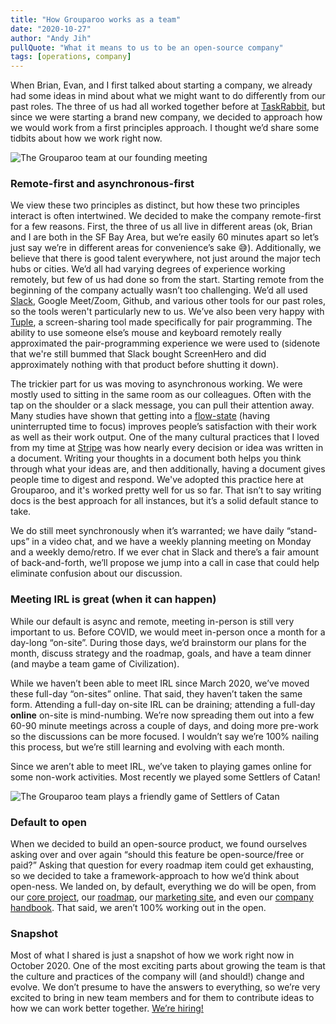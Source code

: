 ```yaml
---
title: "How Grouparoo works as a team"
date: "2020-10-27"
author: "Andy Jih"
pullQuote: "What it means to us to be an open-source company"
tags: [operations, company]
---
```


When Brian, Evan, and I first talked about starting a company, we already had some ideas in mind about what we might want to do differently from our past roles. The three of us had all worked together before at [TaskRabbit](http://taskrabbit.com), but since we were starting a brand new company, we decided to approach how we would work from a first principles approach. I thought we’d share some tidbits about how we work right now.

<Image
  maxHeight={300}
  alt="The Grouparoo team at our founding meeting"
  src="how-grouparoo-works-as-a-team/team-photo.jpg"
/>

### Remote-first and asynchronous-first

We view these two principles as distinct, but how these two principles interact is often intertwined. We decided to make the company remote-first for a few reasons. First, the three of us all live in different areas (ok, Brian and I are both in the SF Bay Area, but we’re easily 60 minutes apart so let’s just say we’re in different areas for convenience’s sake 😅). Additionally, we believe that there is good talent everywhere, not just around the major tech hubs or cities. We’d all had varying degrees of experience working remotely, but few of us had done so from the start. Starting remote from the beginning of the company actually wasn’t too challenging. We’d all used [Slack](http://slack.com), Google Meet/Zoom, Github, and various other tools for our past roles, so the tools weren't particularly new to us. We’ve also been very happy with [Tuple](https://tuple.app/), a screen-sharing tool made specifically for pair programming. The ability to use someone else’s mouse and keyboard remotely really approximated the pair-programming experience we were used to (sidenote that we're still bummed that Slack bought ScreenHero and did approximately nothing with that product before shutting it down).

The trickier part for us was moving to asynchronous working. We were mostly used to sitting in the same room as our colleagues. Often with the tap on the shoulder or a slack message, you can pull their attention away. Many studies have shown that getting into a [flow-state](<https://en.wikipedia.org/wiki/Flow_(psychology)>) (having uninterrupted time to focus) improves people’s satisfaction with their work as well as their work output. One of the many cultural practices that I loved from my time at [Stripe](http://stripe.com) was how nearly every decision or idea was written in a document. Writing your thoughts in a document both helps you think through what your ideas are, and then additionally, having a document gives people time to digest and respond. We've adopted this practice here at Grouparoo, and it's worked pretty well for us so far. That isn’t to say writing docs is the best approach for all instances, but it’s a solid default stance to take.

We do still meet synchronously when it’s warranted; we have daily “stand-ups” in a video chat, and we have a weekly planning meeting on Monday and a weekly demo/retro. If we ever chat in Slack and there’s a fair amount of back-and-forth, we’ll propose we jump into a call in case that could help eliminate confusion about our discussion.

### Meeting IRL is great (when it can happen)

While our default is async and remote, meeting in-person is still very important to us. Before COVID, we would meet in-person once a month for a day-long “on-site”. During those days, we’d brainstorm our plans for the month, discuss strategy and the roadmap, goals, and have a team dinner (and maybe a team game of Civilization).

While we haven’t been able to meet IRL since March 2020, we’ve moved these full-day “on-sites” online. That said, they haven’t taken the same form. Attending a full-day on-site IRL can be draining; attending a full-day **online** on-site is mind-numbing. We’re now spreading them out into a few 60-90 minute meetings across a couple of days, and doing more pre-work so the discussions can be more focused. I wouldn’t say we’re 100% nailing this process, but we’re still learning and evolving with each month.

Since we aren’t able to meet IRL, we’ve taken to playing games online for some non-work activities. Most recently we played some Settlers of Catan!

<Image
  maxHeight={300}
  alt="The Grouparoo team plays a friendly game of Settlers of Catan"
  src="how-grouparoo-works-as-a-team/team-catan.jpeg"
/>

### Default to open

When we decided to build an open-source product, we found ourselves asking over and over again “should this feature be open-source/free or paid?” Asking that question for every roadmap item could get exhausting, so we decided to take a framework-approach to how we’d think about open-ness. We landed on, by default, everything we do will be open, from our [core project](https://github.com/grouparoo/grouparoo), our [roadmap](https://www.grouparoo.com/roadmap), our [marketing site](https://github.com/grouparoo/www.grouparoo.com), and even our [company handbook](https://github.com/grouparoo/company). That said, we aren’t 100% working out in the open.

### Snapshot

Most of what I shared is just a snapshot of how we work right now in October 2020. One of the most exciting parts about growing the team is that the culture and practices of the company will (and should!) change and evolve. We don’t presume to have the answers to everything, so we’re very excited to bring in new team members and for them to contribute ideas to how we can work better together. [We’re hiring!](http://grouparoo.com/jobs)
